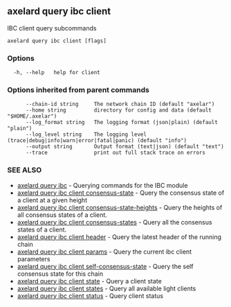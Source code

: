 ## axelard query ibc client

IBC client query subcommands

```
axelard query ibc client [flags]
```

### Options

```
  -h, --help   help for client
```

### Options inherited from parent commands

```
      --chain-id string     The network chain ID (default "axelar")
      --home string         directory for config and data (default "$HOME/.axelar")
      --log_format string   The logging format (json|plain) (default "plain")
      --log_level string    The logging level (trace|debug|info|warn|error|fatal|panic) (default "info")
      --output string       Output format (text|json) (default "text")
      --trace               print out full stack trace on errors
```

### SEE ALSO

- [axelard query ibc](/cli-docs/v0_31_3/axelard_query_ibc) - Querying commands for the IBC module
- [axelard query ibc client consensus-state](/cli-docs/v0_31_3/axelard_query_ibc_client_consensus-state) - Query the consensus state of a client at a given height
- [axelard query ibc client consensus-state-heights](/cli-docs/v0_31_3/axelard_query_ibc_client_consensus-state-heights) - Query the heights of all consensus states of a client.
- [axelard query ibc client consensus-states](/cli-docs/v0_31_3/axelard_query_ibc_client_consensus-states) - Query all the consensus states of a client.
- [axelard query ibc client header](/cli-docs/v0_31_3/axelard_query_ibc_client_header) - Query the latest header of the running chain
- [axelard query ibc client params](/cli-docs/v0_31_3/axelard_query_ibc_client_params) - Query the current ibc client parameters
- [axelard query ibc client self-consensus-state](/cli-docs/v0_31_3/axelard_query_ibc_client_self-consensus-state) - Query the self consensus state for this chain
- [axelard query ibc client state](/cli-docs/v0_31_3/axelard_query_ibc_client_state) - Query a client state
- [axelard query ibc client states](/cli-docs/v0_31_3/axelard_query_ibc_client_states) - Query all available light clients
- [axelard query ibc client status](/cli-docs/v0_31_3/axelard_query_ibc_client_status) - Query client status
